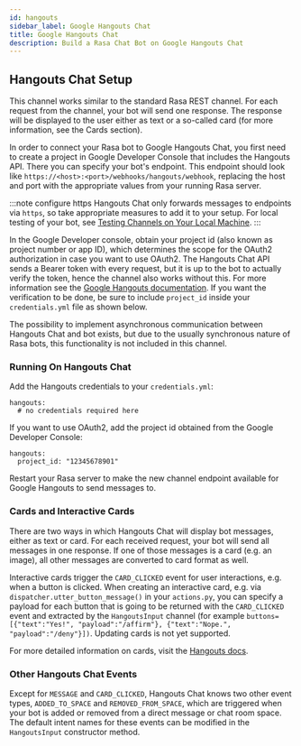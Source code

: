 ```yaml
---
id: hangouts
sidebar_label: Google Hangouts Chat
title: Google Hangouts Chat
description: Build a Rasa Chat Bot on Google Hangouts Chat
---
```


## Hangouts Chat Setup

This channel works similar to the standard Rasa REST channel. For each request from the channel, your bot will
send one response. The response will be displayed to the user either as text or a so-called card (for
more information, see the Cards section).

In order to connect your Rasa bot to Google Hangouts Chat, you first need to create a project in
Google Developer Console that includes the Hangouts API. There you can specify your bot's endpoint.
This endpoint should look like `https://<host>:<port>/webhooks/hangouts/webhook`, replacing
the host and port with the appropriate values from your running Rasa server.

:::note configure https
Hangouts Chat only forwards
messages to endpoints via `https`, so take appropriate measures to add
it to your setup. For local testing of your bot, see [Testing Channels on Your Local Machine](./messaging-and-voice-channels.mdx#testing-channels-on-your-local-machine).
:::

In the Google Developer console, obtain your project id (also known as project number or app ID), which determines the scope for the OAuth2 authorization in case you
want to use OAuth2. The Hangouts Chat API sends a Bearer token with every request, but it is up to
the bot to actually verify the token, hence the channel also works without this.
For more information see the [Google Hangouts documentation](https://developers.google.com/hangouts/chat). If you want the verification to be done, be sure to include `project_id` inside your `credentials.yml` file as shown below.

The possibility to implement asynchronous communication between Hangouts Chat and bot exists, but due
to the usually synchronous nature of Rasa bots, this functionality is not included in this channel.

### Running On Hangouts Chat

Add the Hangouts credentials to your `credentials.yml`:

```yaml-rasa
hangouts:
  # no credentials required here
```

If you want to use OAuth2, add the project id obtained from the Google Developer Console:

```yaml-rasa
hangouts:
  project_id: "12345678901"
```

Restart your Rasa server
to make the new channel endpoint available for Google Hangouts to send messages to.

### Cards and Interactive Cards

There are two ways in which Hangouts Chat will display bot messages, either as text or card. For each received
request, your bot will send all messages in one response. If one of those messages is a card (e.g. an image),
all other messages are converted to card format as well.

Interactive cards trigger the `CARD_CLICKED` event for user interactions, e.g. when a button is clicked. When
creating an interactive card, e.g. via `dispatcher.utter_button_message()` in your `actions.py`, you can
specify a payload for each button that is going to be returned with the `CARD_CLICKED` event and extracted
by the `HangoutsInput` channel (for example
`buttons=[{"text":"Yes!", "payload":"/affirm"}, {"text":"Nope.", "payload":"/deny"}])`.
Updating cards is not yet supported.

For more detailed information on cards, visit the
[Hangouts docs](https://developers.google.com/hangouts/chat/reference).

### Other Hangouts Chat Events

Except for `MESSAGE` and `CARD_CLICKED`, Hangouts Chat knows two other event types, `ADDED_TO_SPACE` and
`REMOVED_FROM_SPACE`, which are triggered when your bot is added or removed from a direct message or chat room
space. The default intent names for these events can be modified in the `HangoutsInput` constructor method.
